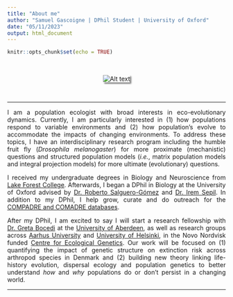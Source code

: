 ```yaml
---
title: "About me"
author: "Samuel Gascoigne | DPhil Student | University of Oxford"
date: "05/11/2023"
output: html_document
---
```


```r
knitr::opts_chunk$set(echo = TRUE)
```

<br>

<center>

<img src="images/sam profile picture.png" alt="Alt text" style="box-shadow: 3px 3px 3px gray;">

</center>


<br>

<style>
body {
text-align: justify}
</style>

---

I am a population ecologist with broad interests in eco-evolutionary dynamics. Currently, I am particularly interested in (1) how populations respond to variable environments and (2) how population's evolve to accommodate the impacts of changing environments. To address these topics, I have an interdisciplinary research program including the humble fruit fly (*Drosophila melanogaster*) for more proximate (mechanistic) questions and structured population models (*i.e.*, matrix population models and integral projection models) for more ultimate (evolutionary) questions.

I received my undergraduate degrees in Biology and Neuroscience from [Lake Forest College](https://www.lakeforest.edu). Afterwards, I began a DPhil in Biology at the University of Oxford advised by [Dr. Roberto Salguero-Gómez](https://www.salgo.ox.ac.uk/people/dr-rob-salguero-gomez) and [Dr. Irem Sepil](https://www.biology.ox.ac.uk/people/dr-irem-sepil). In addition to my DPhil, I help grow, curate and do outreach for the [COMPADRE and COMADRE databases](https://compadre-db.org).

After my DPhil, I am excited to say I will start a research fellowship with [Dr. Greta Bocedi](https://gretabocedi.com) at the [University of Aberdeen](https://www.abdn.ac.uk), as well as research groups across [Aarhus University](https://international.au.dk) and [University of Helsinki](https://www.helsinki.fi/en), in the Novo Nordvisk funded [Centre for Ecological Genetics](https://bio.au.dk/forskning/forskningscentre/centre-for-ecological-genetics/people). Our work will be focused on (1) quantifying the impact of genetic structure on extinction risk across arthropod species in Denmark and (2) building new theory linking life-history evolution, dispersal ecology and population genetics to better understand *how* and *why* populations do or don't persist in a changing world.

---


